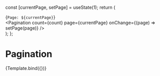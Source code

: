 

<Meta title="Components/Navigation/Pagination" component={Pagination} />

  const [currentPage, setPage] = useState(1);
  return (
    <div>
      <div>{`Page: ${currentPage}`}</div>
      <Pagination
        count={count}
        page={currentPage}
        onChange={(page) => setPage(page)}
      />
    </div>
  );
};

# Pagination

<Canvas>
  <Story
    name="Pagination"
    args={{
      count: 10,
    }}
    argTypes={{
      count: {
        control: { type: 'number', min: 0 },
      },
    }}
  >{Template.bind({})}</Story>
</Canvas>

<ArgsTable story="Pagination" />
